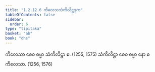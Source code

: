 ```yaml
---
title: "1.2.12.6 ကိလေသသံကိလိဋ္ဌဒုက"
tableOfContents: false
sidebar:
  order: 6
type: "tipitaka"
basket: "ab"
book: "dhs"
---
```



<DynamicBreadcrumb />

<Division number="102" book="dhs">

<Paragraph number="238" book="dhs">
ကိလေသာ စေဝ ဓမ္မာ သံကိလိဋ္ဌာ စ. (<Emphasis>1255, 1575</Emphasis>)
</Paragraph>

<Paragraph number="239" book="dhs">
သံကိလိဋ္ဌာ စေဝ ဓမ္မာ နော စ ကိလေသာ. (<Emphasis>1256, 1576</Emphasis>)
</Paragraph>
</Division>